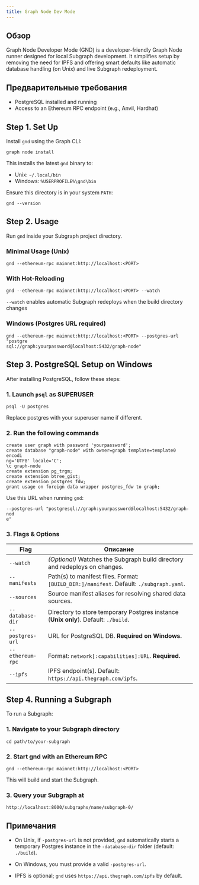 ```yaml
---
title: Graph Node Dev Mode
---
```


## Обзор

Graph Node Developer Mode (GND) is a developer-friendly Graph Node runner designed for local Subgraph development. It simplifies setup by removing the need for IPFS and offering smart defaults like automatic database handling (on Unix) and live Subgraph redeployment.

## Предварительные требования

* PostgreSQL installed and running
* Access to an Ethereum RPC endpoint (e.g., Anvil, Hardhat)

## Step 1. Set Up

Install `gnd` using the Graph CLI:

```
graph node install
```

This installs the latest `gnd` binary to:

* Unix: `~/.local/bin`
* Windows: `%USERPROFILE%\gnd\bin`

Ensure this directory is in your system `PATH`:

```
gnd --version
```

## Step 2. Usage

Run `gnd` inside your Subgraph project directory.

### Minimal Usage (Unix)

```
gnd --ethereum-rpc mainnet:http://localhost:<PORT>
```

### With Hot-Reloading

```
gnd --ethereum-rpc mainnet:http://localhost:<PORT> --watch
```

`--watch` enables automatic Subgraph redeploys when the build directory changes

### Windows (Postgres URL required)

```
gnd --ethereum-rpc mainnet:http://localhost:<PORT> --postgres-url "postgre
sql://graph:yourpassword@localhost:5432/graph-node"
```

## Step 3. PostgreSQL Setup on Windows

After installing PostgreSQL, follow these steps:

### 1. Launch `psql` as SUPERUSER

```
psql -U postgres
```

Replace postgres with your superuser name if different.

### 2. Run the following commands

```
create user graph with password 'yourpassword';
create database "graph-node" with owner=graph template=template0 encodi
ng='UTF8' locale='C';
\c graph-node
create extension pg_trgm;
create extension btree_gist;
create extension postgres_fdw;
grant usage on foreign data wrapper postgres_fdw to graph;
```

Use this URL when running `gnd`:

```
--postgres-url "postgresql://graph:yourpassword@localhost:5432/graph-nod
e"
```

### 3. Flags & Options

| Flag             | Описание                                                                                |
| ---------------- | --------------------------------------------------------------------------------------- |
| `--watch`        | *(Optional)* Watches the Subgraph build directory and redeploys on changes.             |
| `--manifests`    | Path(s) to manifest files. Format: `[BUILD_DIR:]/manifest`. Default: `./subgraph.yaml`. |
| `--sources`      | Source manifest aliases for resolving shared data sources.                              |
| `--database-dir` | Directory to store temporary Postgres instance (**Unix only**). Default: `./build`.     |
| `--postgres-url` | URL for PostgreSQL DB. **Required on Windows.**                                         |
| `--ethereum-rpc` | Format: `network[:capabilities]:URL`. **Required.**                                     |
| `--ipfs`         | IPFS endpoint(s). Default: `https://api.thegraph.com/ipfs`.                             |

## Step 4. Running a Subgraph

To run a Subgraph:

### 1. Navigate to your Subgraph directory

```
cd path/to/your-subgraph
```

### 2. Start gnd with an Ethereum RPC

```
gnd --ethereum-rpc mainnet:http://localhost:<PORT>
```

This will build and start the Subgraph.

### 3. Query your Subgraph at

```
http://localhost:8000/subgraphs/name/subgraph-0/
```

## Примечания

* On Unix, if `-postgres-url` is not provided, `gnd` automatically starts a temporary Postgres instance in the `-database-dir` folder (default: `./build`).

* On Windows, you must provide a valid `-postgres-url`.

* IPFS is optional; `gnd` uses `https://api.thegraph.com/ipfs` by default.
